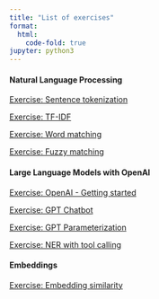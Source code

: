 ```yaml
---
title: "List of exercises"
format:
  html:
    code-fold: true
jupyter: python3
---
```



#### Natural Language Processing 
[Exercise: Sentence tokenization](nlp/exercises/ex_tokenization.ipynb)

[Exercise: TF-IDF](nlp/exercises/ex_tfidf.ipynb)

[Exercise: Word matching](nlp/exercises/ex_word_matching.ipynb)

[Exercise: Fuzzy matching](nlp/exercises/ex_fuzzy_matching.ipynb)


#### Large Language Models with OpenAI
[Exercise: OpenAI - Getting started](llm/exercises/ex_gpt_start.ipynb)

[Exercise: GPT Chatbot](llm/exercises/ex_gpt_chatbot.ipynb)

[Exercise: GPT Parameterization](llm/exercises/ex_gpt_parameterization.ipynb)

[Exercise: NER with tool calling](llm/exercises/ex_gpt_ner_with_function_calls.ipynb)


#### Embeddings 
[Exercise: Embedding similarity](embeddings/exercises/ex_emb_similarity.ipynb)
